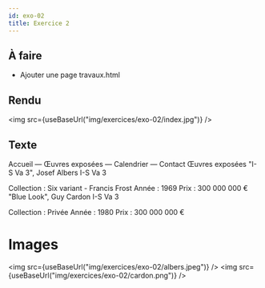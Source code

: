 ```yaml
---
id: exo-02
title: Exercice 2
---
```



## À faire

- Ajouter une page travaux.html

## Rendu

<img src={useBaseUrl("img/exercices/exo-02/index.jpg")} />

## Texte

Accueil — Œuvres exposées — Calendrier — Contact
Œuvres exposées
"I-S Va 3", Josef Albers
I-S Va 3

Collection : Six variant - Francis Frost
Année : 1969
Prix : 300 000 000 €
"Blue Look", Guy Cardon
I-S Va 3

Collection : Privée
Année : 1980
Prix : 300 000 000 €

# Images

<img src={useBaseUrl("img/exercices/exo-02/albers.jpeg")} />
<img src={useBaseUrl("img/exercices/exo-02/cardon.png")} />
